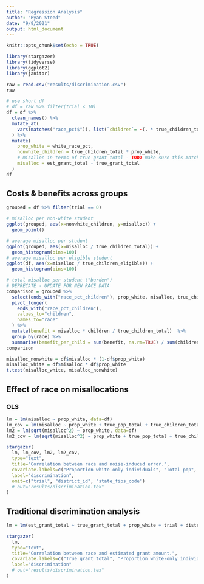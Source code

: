 ```yaml
---
title: "Regression Analysis"
author: "Ryan Steed"
date: "9/9/2021"
output: html_document
---
```


```r
knitr::opts_chunk$set(echo = TRUE)
```

```r
library(stargazer)
library(tidyverse)
library(ggplot2)
library(janitor)
```

```r
raw = read.csv("results/discrimination.csv")
raw
```
```r
# use short df
# df = raw %>% filter(trial < 10)
df = df %>%
  clean_names() %>%
  mutate_at(
    vars(matches("race_pct$")), list(`children`= ~(. * true_children_total))
  ) %>%
  mutate(
    prop_white = white_race_pct,
    nonwhite_children = true_children_total * prop_white,
    # misalloc in terms of true grant total - TODO make sure this matches, normalize before this
    misalloc = est_grant_total - true_grant_total
  )
df
```

## Costs & benefits across groups
```r
grouped = df %>% filter(trial == 0)

# misalloc per non-white student
ggplot(grouped, aes(x=nonwhite_children, y=misalloc)) +
  geom_point()

# average misalloc per student
ggplot(grouped, aes(x=misalloc / true_children_total)) +
  geom_histogram(bins=100)
# average misalloc per eligible student
ggplot(df, aes(x=misalloc / true_children_eligible)) +
  geom_histogram(bins=100)

# total misalloc per student ("burden")
# DEPRECATE - UPDATE FOR NEW RACE DATA
comparison = grouped %>%
  select(ends_with("race_pct_children"), prop_white, misalloc, true_children_total) %>%
  pivot_longer(
    ends_with("race_pct_children"),
    values_to="children",
    names_to="race"
  ) %>%
  mutate(benefit = misalloc * children / true_children_total)  %>%
  group_by(race) %>%
  summarise(benefit_per_child = sum(benefit, na.rm=TRUE) / sum(children, na.rm=TRUE))
comparison

misalloc_nonwhite = df$misalloc * (1-df$prop_white)
misalloc_white = df$misalloc * df$prop_white
t.test(misalloc_white, misalloc_nonwhite)
```
  
## Effect of race on misallocations
### OLS

```r
lm = lm(misalloc ~ prop_white, data=df)
lm_cov = lm(misalloc ~ prop_white + true_pop_total + true_children_total + true_children_poverty  + factor(trial) + factor(district_id) + state_fips_code, data=df)
lm2 = lm(sqrt(misalloc^2) ~ prop_white, data=df)
lm2_cov = lm(sqrt(misalloc^2) ~ prop_white + true_pop_total + true_children_total + true_children_poverty  + factor(trial) + factor(district_id) + state_fips_code, data=df)

stargazer(
  lm, lm_cov, lm2, lm2_cov,
  type="text",
  title="Correlation between race and noise-induced error.",
  covariate.labels=c("Proportion white-only individuals", "Total pop", "Total children", "Total children in poverty"),
  label="discrimination",
  omit=c("trial", "district_id", "state_fips_code")
  # out="results/discrimination.tex"
)
```

## Traditional discrimination analysis
```r
lm = lm(est_grant_total ~ true_grant_total + prop_white + trial + district_id + state_fips_code, data=df)

stargazer(
  lm,
  type="text",
  title="Correlation between race and estimated grant amount.",
  covariate.labels=c("True grant total", "Proportion white-only individuals"),
  label="discrimination"
  # out="results/discrimination.tex"
)
```

